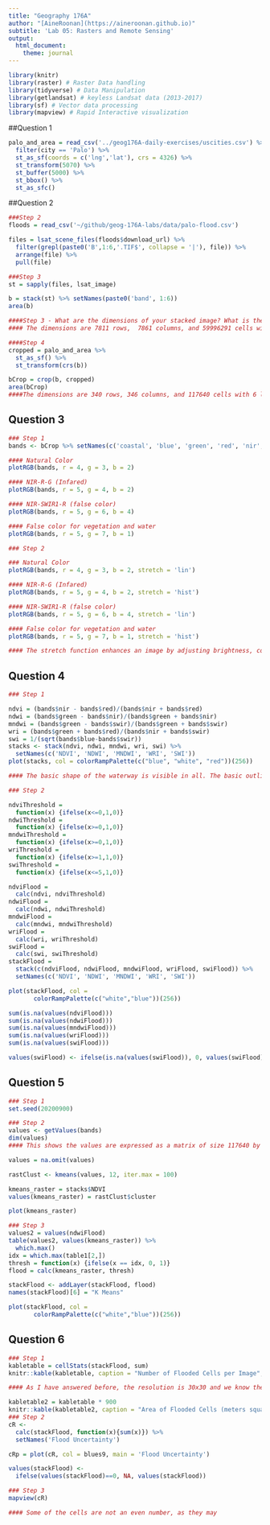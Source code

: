 ```yaml
---
title: "Geography 176A"
author: "[AineRoonan](https://aineroonan.github.io)"
subtitle: 'Lab 05: Rasters and Remote Sensing'
output:
  html_document:
    theme: journal
---
```


```r
library(knitr)
library(raster) # Raster Data handling
library(tidyverse) # Data Manipulation
library(getlandsat) # keyless Landsat data (2013-2017)
library(sf) # Vector data processing
library(mapview) # Rapid Interactive visualization
```

##Question 1
```r
palo_and_area = read_csv('../geog176A-daily-exercises/uscities.csv') %>%
  filter(city == 'Palo') %>%
  st_as_sf(coords = c('lng','lat'), crs = 4326) %>%
  st_transform(5070) %>%
  st_buffer(5000) %>%
  st_bbox() %>%
  st_as_sfc()
```

##Question 2
```r
###Step 2
floods = read_csv('~/github/geog-176A-labs/data/palo-flood.csv')

files = lsat_scene_files(floods$download_url) %>%
  filter(grepl(paste0('B',1:6,'.TIF$', collapse = '|'), file)) %>%
  arrange(file) %>% 
  pull(file)

###Step 3
st = sapply(files, lsat_image) 

b = stack(st) %>% setNames(paste0('band', 1:6))
area(b)

####Step 3 - What are the dimensions of your stacked image? What is the CRS? What is the cell resolution?
#### The dimensions are 7811 rows,  7861 columns, and 59996291 cells with 6 layers. The assigned CRS  was WGS84 datum, UM. The cell resolution is 30 x 30. 

####Step 4
cropped = palo_and_area %>% 
  st_as_sf() %>% 
  st_transform(crs(b))

bCrop = crop(b, cropped)
area(bCrop)
####The dimensions are 340 rows, 346 columns, and 117640 cells with 6 layers. The assigned CRS was WGS84, UM. The cell resolution is 30 x 30. 
```
## Question 3
```r
### Step 1
bands <- bCrop %>% setNames(c('coastal', 'blue', 'green', 'red', 'nir', 'swir'))

#### Natural Color
plotRGB(bands, r = 4, g = 3, b = 2)

#### NIR-R-G (Infared)
plotRGB(bands, r = 5, g = 4, b = 2)

#### NIR-SWIR1-R (false color) 
plotRGB(bands, r = 5, g = 6, b = 4)

#### False color for vegetation and water
plotRGB(bands, r = 5, g = 7, b = 1)

### Step 2

### Natural Color
plotRGB(bands, r = 4, g = 3, b = 2, stretch = 'lin')

#### NIR-R-G (Infared)
plotRGB(bands, r = 5, g = 4, b = 2, stretch = 'hist')

#### NIR-SWIR1-R (false color) 
plotRGB(bands, r = 5, g = 6, b = 4, stretch = 'lin')

#### False color for vegetation and water
plotRGB(bands, r = 5, g = 7, b = 1, stretch = 'hist')

#### The stretch function enhances an image by adjusting brightness, contrast, etc. For example, "lin" and "hist" are used to refer to linear or histogram stretches respectively. Different stretches may emphasize different aspects of the same plot, which will hopefully allow for ease of analysis. For example, when comparing lin and hist stretches for my last plot, false color for vegetation and water, there is a significant difference in the two. As I chose hist, the smaller waterways that split off become significantly easier to view, as the red and blue allows for a larger contrast against the green. 

```
## Question 4
```r
### Step 1

ndvi = (bands$nir - bands$red)/(bands$nir + bands$red)
ndwi = (bands$green - bands$nir)/(bands$green + bands$nir)
mndwi = (bands$green - bands$swir)/(bands$green + bands$swir)
wri = (bands$green + bands$red)/(bands$nir + bands$swir)
swi = 1/(sqrt(bands$blue-bands$swir))
stacks <- stack(ndvi, ndwi, mndwi, wri, swi) %>% 
  setNames(c('NDVI', 'NDWI', 'MNDWI', 'WRI', 'SWI'))
plot(stacks, col = colorRampPalette(c("blue", "white", "red"))(256))

#### The basic shape of the waterway is visible in all. The basic outlines of the city is visible to some degree within the first 4, but not in SWI. NDVI and NDWI have a relatively equal split of the three colors, with the water represented mostly by one color and the land areas a split of different colors, whereas MNDWI, WRI, and SWI are mostly just two colors, with the water being one color and the land being different shades, or all one shade (in the case of SWI). 

### Step 2

ndviThreshold = 
  function(x) {ifelse(x<=0,1,0)}
ndwiThreshold = 
  function(x) {ifelse(x>=0,1,0)}
mndwiThreshold = 
  function(x) {ifelse(x>=0,1,0)}
wriThreshold = 
  function(x) {ifelse(x>=1,1,0)}
swiThreshold = 
  function(x) {ifelse(x<=5,1,0)}

ndviFlood = 
  calc(ndvi, ndviThreshold)
ndwiFlood = 
  calc(ndwi, ndwiThreshold)
mndwiFlood = 
  calc(mndwi, mndwiThreshold)
wriFlood = 
  calc(wri, wriThreshold)
swiFlood = 
  calc(swi, swiThreshold)
stackFlood = 
  stack(c(ndviFlood, ndwiFlood, mndwiFlood, wriFlood, swiFlood)) %>% 
  setNames(c('NDVI', 'NDWI', 'MNDWI', 'WRI', 'SWI'))

plot(stackFlood, col = 
       colorRampPalette(c("white","blue"))(256))

sum(is.na(values(ndviFlood)))
sum(is.na(values(ndwiFlood)))
sum(is.na(values(mndwiFlood)))
sum(is.na(values(wriFlood)))
sum(is.na(values(swiFlood)))

values(swiFlood) <- ifelse(is.na(values(swiFlood)), 0, values(swiFlood))

```

## Question 5
```r
### Step 1
set.seed(20200900)

### Step 2
values <- getValues(bands)
dim(values)
#### This shows the values are expressed as a matrix of size 117640 by 6. The dimensions of bands were 340 by 346 with 6 layers, 340*246 = 117640, which means the values are stored as individual points as one dimension and the layers as the other. 

values = na.omit(values)

rastClust <- kmeans(values, 12, iter.max = 100)

kmeans_raster = stacks$NDVI
values(kmeans_raster) = rastClust$cluster

plot(kmeans_raster)

### Step 3 
values2 = values(ndwiFlood)
table(values2, values(kmeans_raster)) %>% 
  which.max()
idx = which.max(table1[2,])
thresh = function(x) {ifelse(x == idx, 0, 1)}
flood = calc(kmeans_raster, thresh) 

stackFlood <- addLayer(stackFlood, flood)
names(stackFlood)[6] = "K Means"

plot(stackFlood, col = 
       colorRampPalette(c("white","blue"))(256))

```

## Question 6 
```r
### Step 1
kabletable = cellStats(stackFlood, sum)
knitr::kable(kabletable, caption = "Number of Flooded Cells per Image", col.names = c("Number of Cells"))

#### As I have answered before, the resolution is 30x30 and we know the units are meters because of the CRS, so the area is 900 meters. So a single cell has an area of 900 meters squared, so to get the total area, we need to multiply the number of cells by 900. 

kabletable2 = kabletable * 900
knitr::kable(kabletable2, caption = "Area of Flooded Cells (meters squared)", col.names = c("Flooded Area"))
### Step 2
cR <- 
  calc(stackFlood, function(x){sum(x)}) %>% 
  setNames('Flood Uncertainty')

cRp = plot(cR, col = blues9, main = 'Flood Uncertainty') 

values(stackFlood) <- 
  ifelse(values(stackFlood)==0, NA, values(stackFlood))

### Step 3
mapview(cR)

#### Some of the cells are not an even number, as they may 
```



